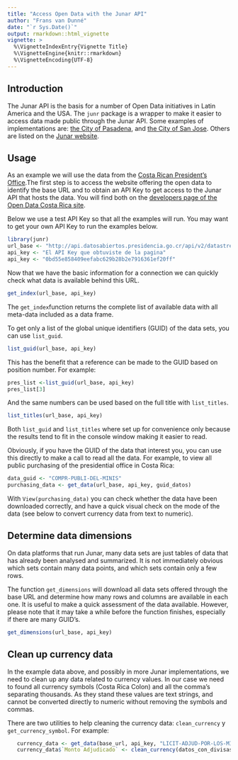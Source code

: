 ```yaml
---
title: "Access Open Data with the Junar API"
author: "Frans van Dunné"
date: "`r Sys.Date()`"
output: rmarkdown::html_vignette
vignette: >
  %\VignetteIndexEntry{Vignette Title}
  %\VignetteEngine{knitr::rmarkdown}
  %\VignetteEncoding{UTF-8}
---
```


## Introduction
The Junar API is the basis for a number of Open Data initiatives in Latin
America and the USA. The `junr` package is a wrapper to make it easier to
access data made public through the Junar API. Some examples of implementations
are: [the City of Pasadena](http://data.cityofpasadena.net/home/), and [the
City of San Jose](http://data.sanjoseca.gov/home/). Others are listed on the
[Junar website](http://junar.com/?lang=en).

## Usage
As an example we will use the data from the [Costa Rican President's
Office](http://datosabiertos.presidencia.go.cr/home).The first step is to
access the website offering the open data to identify the base URL and to
obtain an API Key to get access to the Junar API that hosts the data. You will
find both on the [developers page of the Open Data Costa Rica
site](http://datosabiertos.presidencia.go.cr/developers/). 

Below we use a test API Key so that all the examples will run. You may want to
get your own API Key to run the examples below. 

```r
library(junr)
url_base <- "http://api.datosabiertos.presidencia.go.cr/api/v2/datastreams/"
api_key <- "El API Key que obtuviste de la pagina"
api_key <- "0bd55e858409eefabc629b28b2e7916361ef20ff" 
```

Now that we have the basic information for a connection we can quickly check
what data is available behind this URL.

```r
get_index(url_base, api_key)
```

The `get_index`function returns the complete list of available data with all
meta-data included as a data frame. 

To get only a list of the global unique identifiers (GUID) of the data sets,
you can use `list_guid`. 


```r
list_guid(url_base, api_key)
```

This has the benefit that a reference can be made to the GUID based on position
number. For example:

```r
pres_list <-list_guid(url_base, api_key)
pres_list[3]
```

And the same numbers can be used based on the full title with `list_titles`. 

```r
list_titles(url_base, api_key)
```

Both `list_guid` and `list_titles` where set up for convenience only because
the results tend to fit in the console window making it easier to read.

Obviously, if you have the GUID of the data that interest you, you can use this
directly to make a call to read all the data. For example, to view all public
purchasing of the presidential office in Costa Rica:

```r
data_guid <- "COMPR-PUBLI-DEL-MINIS"
purchasing_data <- get_data(url_base, api_key, guid_datos)
```

With `View(purchasing_data)` you can check whether the data have been
downloaded correctly, and have a quick visual check on the mode of the data
(see below to convert currency data from text to numeric).

## Determine data dimensions
On data platforms that run Junar, many data sets are just tables of data that
has already been analysed and summarized. It is not immediately obvious which
sets contain many data points, and which sets contain only a few rows.

The function `get_dimensions` will download all data sets offered through the
base URL and determine how many rows and columns are available in each one. It
is useful to make a quick assessment of the data available. However, please
note that it may take a while before the function finishes, especially if there
are many GUID's.


```r
get_dimensions(url_base, api_key)
```

## Clean up currency data
In the example data above, and possibly in more Junar implementations, we need
to clean up any data related to currency values. In our case we need to found
all currency symbols (Costa Rica Colon) and all the comma's separating
thousands. As they stand these values are text strings, and cannot be converted
directly to numeric without removing the symbols and commas.

There are two utilities to help cleaning the currency data: `clean_currency` y
`get_currency_symbol`.  For example:

```R
   currency_data <- get_data(base_url, api_key, "LICIT-ADJUD-POR-LOS-MINIS")
   currency_data$`Monto Adjudicado` <- clean_currency(datos_con_divisas$`Monto Adjudicado`)  
```
